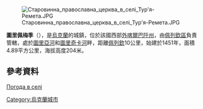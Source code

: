 [[Image:Старовинна_православна_церква_в_селі_Тур'я-Ремета.JPG|right]]

'''圖里佩梅季'''（{{lang-uk|Тур'ї Ремети}}），是[[烏克蘭|烏克蘭]]的城鎮，位於該國西部[[外喀爾巴阡州|外喀爾巴阡州]]，由[[佩列欽區|佩列欽區]]負責管轄，處於[[圖里亞河_(烏日河支流)|圖里亞河]]和[[圖里奇卡河|圖里奇卡河]]畔，距離[[佩列欽|佩列欽]]10公里，始建於1451年，面積4.89平方公里，海拔高度204米。

{{coord|48|42|51|N|22|35|38|E|scale:100000|display=title}}

==參考資料==
[http://weather.in.ua/ua/zakarpatskaja/26632 Погода в селі ] {{Wayback|url=http://weather.in.ua/ua/zakarpatskaja/26632 |date=20181031052336 }}

{{Ukraine-geo-stub}}
[[Category:烏克蘭城市|Category:烏克蘭城市]]